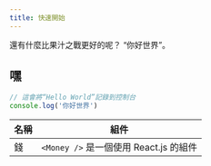 ```yaml
---
title: 快速開始
---
```


還有什麼比果汁之戰更好的呢？ “你好世界”。

## 嘿

```js
// 這會將“Hello World”記錄到控制台
console.log('你好世界')
```

| 名稱 | 組件                                   |
| ---- | -------------------------------------- |
| 錢   | `<Money />` 是一個使用 React.js 的組件 |
